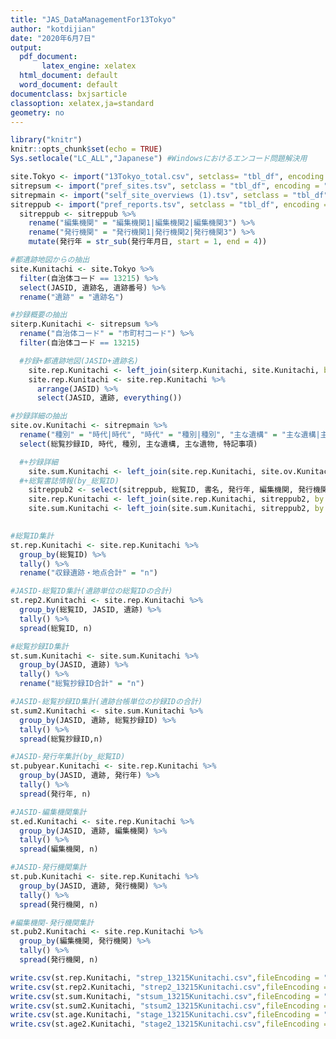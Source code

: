 ```yaml
---
title: "JAS_DataManagementFor13Tokyo"
author: "kotdijian"
date: "2020年6月7日"
output:
  pdf_document:
       latex_engine: xelatex 
  html_document: default
  word_document: default
documentclass: bxjsarticle
classoption: xelatex,ja=standard
geometry: no
---
```


```r
library("knitr")
knitr::opts_chunk$set(echo = TRUE)
Sys.setlocale("LC_ALL","Japanese") #Windowsにおけるエンコード問題解決用
```


```r
site.Tokyo <- import("13Tokyo_total.csv", setclass= "tbl_df", encoding = "UTF-8")
sitrepsum <- import("pref_sites.tsv", setclass = "tbl_df", encoding = "UTF-8")
sitrepmain <- import("self_site_overviews (1).tsv", setclass = "tbl_df", encoding = "UTF-8")
sitreppub <- import("pref_reports.tsv", setclass = "tbl_df", encoding = "UTF-8")
  sitreppub <- sitreppub %>% 
    rename("編集機関" = "編集機関1|編集機関2|編集機関3") %>% 
    rename("発行機関" = "発行機関1|発行機関2|発行機関3") %>% 
    mutate(発行年 = str_sub(発行年月日, start = 1, end = 4))

```

```r
#都遺跡地図からの抽出
site.Kunitachi <- site.Tokyo %>% 
  filter(自治体コード == 13215) %>% 
  select(JASID, 遺跡名, 遺跡番号) %>% 
  rename("遺跡" = "遺跡名")

#抄録概要の抽出
siterp.Kunitachi <- sitrepsum %>% 
  rename("自治体コード" = "市町村コード") %>% 
  filter(自治体コード == 13215)

  #抄録+都遺跡地図(JASID+遺跡名)
    site.rep.Kunitachi <- left_join(siterp.Kunitachi, site.Kunitachi, by = "遺跡番号")
    site.rep.Kunitachi <- site.rep.Kunitachi %>% 
      arrange(JASID) %>%
      select(JASID, 遺跡, everything())

#抄録詳細の抽出
site.ov.Kunitachi <- sitrepmain %>% 
  rename("種別" = "時代|時代", "時代" = "種別|種別", "主な遺構" = "主な遺構|主な遺構", "主な遺物" = "主な遺物|主な遺物", "特記事項" = "特記事項|特記事項") %>% 
  select(総覧抄録ID, 時代, 種別, 主な遺構, 主な遺物, 特記事項) 

  #+抄録詳細
    site.sum.Kunitachi <- left_join(site.rep.Kunitachi, site.ov.Kunitachi, by = "総覧抄録ID") 
  #+総覧書誌情報(by_総覧ID)
    sitreppub2 <- select(sitreppub, 総覧ID, 書名, 発行年, 編集機関, 発行機関)
    site.rep.Kunitachi <- left_join(site.rep.Kunitachi, sitreppub2, by = "総覧ID")
    site.sum.Kunitachi <- left_join(site.sum.Kunitachi, sitreppub2, by = "総覧ID")
    

```

```r
#総覧ID集計
st.rep.Kunitachi <- site.rep.Kunitachi %>% 
  group_by(総覧ID) %>% 
  tally() %>% 
  rename("収録遺跡・地点合計" = "n")

#JASID-総覧ID集計(遺跡単位の総覧IDの合計)
st.rep2.Kunitachi <- site.rep.Kunitachi %>% 
  group_by(総覧ID, JASID, 遺跡) %>% 
  tally() %>% 
  spread(総覧ID, n)

#総覧抄録ID集計
st.sum.Kunitachi <- site.sum.Kunitachi %>% 
  group_by(JASID, 遺跡) %>% 
  tally() %>% 
  rename("総覧抄録ID合計" = "n")

#JASID-総覧抄録ID集計(遺跡台帳単位の抄録IDの合計)
st.sum2.Kunitachi <- site.sum.Kunitachi %>% 
  group_by(JASID, 遺跡, 総覧抄録ID) %>% 
  tally() %>% 
  spread(総覧抄録ID,n)

#JASID-発行年集計(by_総覧ID)
st.pubyear.Kunitachi <- site.rep.Kunitachi %>% 
  group_by(JASID, 遺跡, 発行年) %>% 
  tally() %>% 
  spread(発行年, n)

#JASID-編集機関集計
st.ed.Kunitachi <- site.rep.Kunitachi %>% 
  group_by(JASID, 遺跡, 編集機関) %>% 
  tally() %>% 
  spread(編集機関, n)

#JASID-発行機関集計
st.pub.Kunitachi <- site.rep.Kunitachi %>% 
  group_by(JASID, 遺跡, 発行機関) %>% 
  tally() %>% 
  spread(発行機関, n)

#編集機関-発行機関集計
st.pub2.Kunitachi <- site.rep.Kunitachi %>% 
  group_by(編集機関, 発行機関) %>% 
  tally() %>% 
  spread(発行機関, n)

```

```r
write.csv(st.rep.Kunitachi, "strep_13215Kunitachi.csv",fileEncoding = "UTF-8")
write.csv(st.rep2.Kunitachi, "strep2_13215Kunitachi.csv",fileEncoding = "UTF-8")
write.csv(st.sum.Kunitachi, "stsum_13215Kunitachi.csv",fileEncoding = "UTF-8")
write.csv(st.sum2.Kunitachi, "stsum2_13215Kunitachi.csv",fileEncoding = "UTF-8")
write.csv(st.age.Kunitachi, "stage_13215Kunitachi.csv",fileEncoding = "UTF-8")
write.csv(st.age2.Kunitachi, "stage2_13215Kunitachi.csv",fileEncoding = "UTF-8")

```

